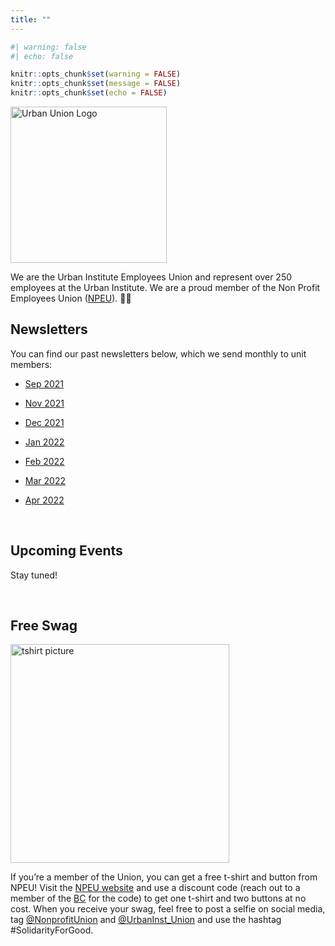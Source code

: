 ```yaml
---
title: ""
---
```


```r
#| warning: false
#| echo: false

knitr::opts_chunk$set(warning = FALSE)
knitr::opts_chunk$set(message = FALSE)
knitr::opts_chunk$set(echo = FALSE)

```

<img src="www/images/urban_union_logo.jpeg" alt="Urban Union Logo" width="250"/>

We are the Urban Institute Employees Union and represent over 250 employees at the Urban Institute. We are a proud member of the Non Profit Employees Union ([NPEU](https://npeu.org/)). ✊🏾

## Newsletters

You can find our past newsletters below, which we send monthly to unit members:

-   [Sep 2021](https://docs.google.com/document/d/1kacC4iwr9HXOQB2MP0D6OmKhFFh1RVXmNndVE17FhgE/edit?usp=sharing)

-   [Nov 2021](https://docs.google.com/document/d/1pqBx07K_dPViVbqyeeY_HLSPrT6QmITWB2MdSwltI2E/edit?usp=sharing)

-   [Dec 2021](https://docs.google.com/document/d/16i1MRvnMVu5IpDeVFRAEQIVmXSHlf5JPXk3bCoBa5Ek/edit?usp=sharing)

-   [Jan 2022](https://docs.google.com/document/d/1bdTn-MZtR6ARlZTZuj__-py76IFE535vzWv-FsUesS8/edit?usp=sharing)

-   [Feb 2022](https://docs.google.com/document/d/1Wh2-edQWHp7gqSao6lNg3J4aOvPd0W_RZqUasa8N6ZE/edit?usp=sharing)

-   [Mar 2022](https://docs.google.com/document/d/1gwih0xYk8Gbe7fb4zorW5K2w96K8wOC98dz5E1tioXY/edit?usp=sharing)

-   [Apr 2022](https://docs.google.com/document/d/1qcJzLOe3r1pCXIldQ4bhgT7cbYzCwF9Gh9XVYl7ZyS0/edit?usp=sharing)

<br> 

## Upcoming Events

Stay tuned!

<br>


## Free Swag

<img src="www/images/npeu_tshirt_buttons.png" alt="tshirt picture" width="350"/>


If you're a member of the Union, you can get a free t-shirt and button from NPEU! Visit the [NPEU website](https://nonprofitunion.myshopify.com/) and use a discount code (reach out to a member of the [BC](about.qmd#bargaining-committee) for the code) to get one t-shirt and two buttons at no cost. When you receive your swag, feel free to post a selfie on social media, tag [@NonprofitUnion](https://twitter.com/NonprofitUnion) and [@UrbanInst_Union](https://twitter.com/urbaninst_union) and use the hashtag #SolidarityForGood. 
